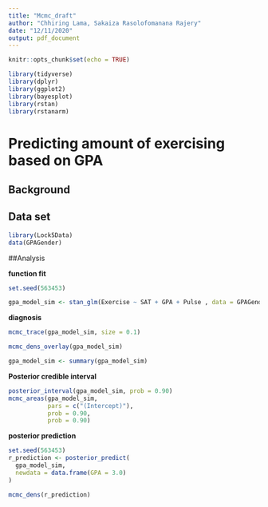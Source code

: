 ```yaml
---
title: "Mcmc_draft"
author: "Chhiring Lama, Sakaiza Rasolofomanana Rajery"
date: "12/11/2020"
output: pdf_document
---
```


```r
knitr::opts_chunk$set(echo = TRUE)
```

```r
library(tidyverse)
library(dplyr)
library(ggplot2)
library(bayesplot)
library(rstan)
library(rstanarm)
```
# Predicting amount of exercising based on GPA

## Background

## Data set
```r
library(Lock5Data)
data(GPAGender)
```

##Analysis

**function fit**
```r
set.seed(563453)

gpa_model_sim <- stan_glm(Exercise ~ SAT + GPA + Pulse , data = GPAGender, family=  gaussian, chains = 4, iter = 10000*2)
``` 

**diagnosis**
```R
mcmc_trace(gpa_model_sim, size = 0.1)

```
```r
mcmc_dens_overlay(gpa_model_sim)

```

```r
gpa_model_sim <- summary(gpa_model_sim)

```

**Posterior credible interval**
```R
posterior_interval(gpa_model_sim, prob = 0.90)
mcmc_areas(gpa_model_sim,
           pars = c("(Intercept)"),
           prob = 0.90,
           prob = 0.90)
```


**posterior prediction**

```r
set.seed(563453)
r_prediction <- posterior_predict(
  gpa_model_sim,
  newdata = data.frame(GPA = 3.0)
)

mcmc_dens(r_prediction)
```
